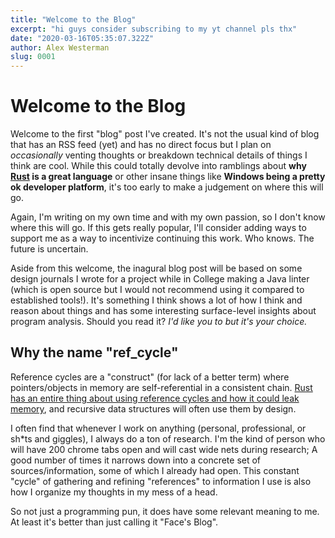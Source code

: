 ```yaml
---
title: "Welcome to the Blog"
excerpt: "hi guys consider subscribing to my yt channel pls thx"
date: "2020-03-16T05:35:07.322Z"
author: Alex Westerman
slug: 0001
---
```


# Welcome to the Blog

Welcome to the first "blog" post I've created. It's not the usual kind of blog that has an RSS feed (yet) and has no direct focus but I plan on *occasionally* venting thoughts or breakdown technical details of things I think are cool. While this could totally devolve into ramblings about __why [Rust](https://rust-lang.org) is a great language__ or other insane things like __Windows being a pretty ok developer platform__, it's too early to make a judgement on where this will go.

Again, I'm writing on my own time and with my own passion, so I don't know where this will go. If this gets really popular, I'll consider adding ways to support me as a way to incentivize continuing this work. Who knows. The future is uncertain.

Aside from this welcome, the inagural blog post will be based on some design journals I wrote for a project while in College making a Java linter (which is open source but I would not recommend using it compared to established tools!). It's something I think shows a lot of how I think and reason about things and has some interesting surface-level insights about program analysis. Should you read it? _I'd like you to but it's your choice._

## Why the name "ref_cycle"

Reference cycles are a "construct" (for lack of a better term) where pointers/objects in memory are self-referential in a consistent chain. [Rust has an entire thing about using reference cycles and how it could leak memory](https://doc.rust-lang.org/book/ch15-06-reference-cycles.html), and recursive data structures will often use them by design.

I often find that whenever I work on anything (personal, professional, or sh*ts and giggles), I always do a ton of research. I'm the kind of person who will have 200 chrome tabs open and will cast wide nets during research; A good number of times it narrows down into a concrete set of sources/information, some of which I already had open. This constant "cycle" of gathering and refining "references" to information I use is also how I organize my thoughts in my mess of a head.

So not just a programming pun, it does have some relevant meaning to me. At least it's better than just calling it "Face's Blog".
